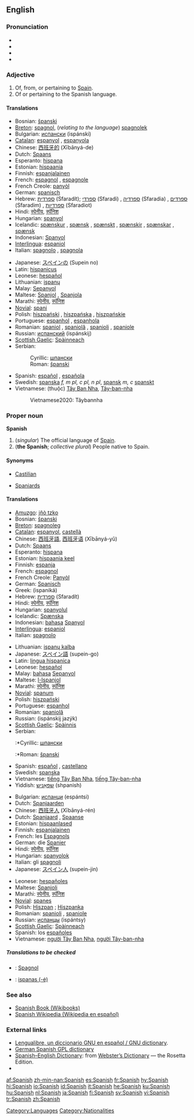 {{interwiktionary|code=es}}
==English==
{{wikipedia}}

===Pronunciation===
*{{AHD|spă'nĭsh}}
*{{IPA|/ˈspænɪʃ/}}
*{{SAMPA|/"sp{nIS/}}
*{{audio|en-us-Spanish.ogg|Audio (US)}}

===Adjective===
{{en-adj|-}}

# Of, from, or pertaining to [[Spain]].
# Of or pertaining to the Spanish language.

====Translations====
{{trans-top|of, from, or pertaining to Spain}}
*Bosnian: [[španski]] {{m}}
*[[Breton]]: [[spagnol]], (''relating to the language'') [[spagnolek]]
*Bulgarian: [[испански]] (ispánski) {{m}}
*[[Catalan]]: [[espanyol]] {{m}}, [[espanyola]] {{f}}
*Chinese: [[西班牙的]] (Xībānyá-de)
*Dutch: [[Spaans]]
*Esperanto: [[hispana]]
*Estonian: [[hispaania]]
*Finnish: [[espanjalainen]]
*French: [[espagnol]] {{m}}, [[espagnole]] {{f}}
*French Creole: [[panyòl]]
*German: [[spanisch]]
*Hebrew: [[ספרדית]] (Sfaradít); [[ספרדי]] (Sfaradi) {{m}}, [[ספרדיה]] (Sfaradia) {{f}}, [[ספרדים]] (Sfaradim) {{m}} {{p}}, [[ספרדיות]] (Sfaradiot) {{f}} {{p}}
*Hindi: [[स्पेनीय]], [[स्पॅनिश]]
*Hungarian: [[spanyol]]
*Icelandic: [[spænskur]] {{m}}, [[spænsk]] {{f}}, [[spænskt]] {{n}}, [[spænskir]] {{m}} {{p}},  [[spænskar]] {{f}} {{p}}, [[spænsk]] {{n}} {{p}}
*Indonesian: [[Spanyol]]
*[[Interlingua]]: [[espaniol]]
*Italian: [[spagnolo]] {{m}}, [[spagnola]] {{f}}
{{trans-mid}}
*Japanese: [[スペイン]][[の]] (Supein no)
*Latin: [[hispanicus]]
*Leonese: [[hespañol]]
*Lithuanian: [[ispanų]]
*Malay: [[Sepanyol]]
*Maltese: [[Spanjol]] {{m}}, [[Spanjola]] {{f}}
*Marathi: [[स्पेनीय]], [[स्पॅनिश]]
*[[Novial]]: [[spani]]
*Polish: [[hiszpański]] {{m}}, [[hiszpańska]] {{f}}, [[hiszpańskie]] {{n}}
*Portuguese: [[espanhol]] {{m}}, [[espanhola]] {{f}}
*Romanian: [[spaniol]] {{m}}, [[spaniolă]] {{f}}, [[spanioli]] {{m}} {{p}}, [[spaniole]] {{f}} {{p}}
*Russian: [[испанский]] (ispánskij)
*[[Scottish Gaelic]]: [[Spàinneach]] {{m}}
*Serbian:
*:Cyrillic: [[шпански]] {{m}}
*:Roman: [[španski#Serbian|španski]] {{m}}
*Spanish: [[español]] {{m}}, [[española]] {{f}}
*Swedish: [[spanska]] ''f, m pl, c pl, n pl'', [[spansk]] ''m, c'' [[spanskt]] {{n}}
*Vietnamese: (thuộc) [[Tây Ban Nha]], [[Tây-ban-nha]]
*:Vietnamese2020: Tâybannha
{{trans-bottom}}

===Proper noun===
'''Spanish'''

# (''singular'') The official language of [[Spain]].
# ('''the Spanish'''; ''collective plural'') People native to Spain.

====Synonyms====
*{{i-c|language}} [[Castilian]]
*{{i-c|people}} [[Spaniard]]s

====Translations====
{{trans-top|language}}
*[[Amuzgo]]: [[jñò tzko]]
*Bosnian: [[španski]] {{m}}
*[[Breton]]: [[spagnoleg]] {{m}}
*[[Catalan]]: [[espanyol]], [[castellà]]
*Chinese: [[西班牙語]], [[西班牙语]] (Xībānyá-yǔ)
*Dutch: [[Spaans]] {{n}}
*Esperanto: [[hispana]]
*Estonian: [[hispaania keel]]
*Finnish: [[espanja]]
*French: [[espagnol]] {{m}}
*French Creole: [[Panyòl]]
*German: [[Spanisch]] {{n}}
*Greek: {{t+|el|ισπανικά|n|p}} (ispaniká)
*Hebrew: [[ספרדית]] (Sfaradít)
*Hindi: [[स्पेनीय]], [[स्पॅनिश]]
*Hungarian: [[spanyolul]]
*Icelandic: [[Spænska]]
*Indonesian: [[bahasa]] [[Spanyol]]
*[[Interlingua]]: [[espaniol]]
*Italian: [[spagnolo]] {{m}}
{{trans-mid}}
*Lithuanian: [[ispanų kalba]]
*Japanese: [[スペイン語]] (supein-go)
*Latin: [[lingua hispanica]]
*Leonese: [[hespañol]]
*Malay: [[bahasa]] [[Sepanyol]]
*Maltese: [[l-Ispanjol]]
*Marathi: [[स्पेनीय]], [[स्पॅनिश]]
*[[Novial]]: [[spanum]]
*Polish: [[hiszpański]]
*Portuguese: [[espanhol]]
*Romanian: [[spaniolă]] {{f}}
*Russian: {{t+|ru|испанский}} {{t+|ru|язык|lang=Russian}} (ispánskij jazýk) {{m}}
*[[Scottish Gaelic]]: [[Spàinnis]] {{f}}
*Serbian:
*:*Cyrillic: [[шпански]] {{m}}
*:*Roman: [[španski]] {{m}}
*Spanish: [[español]] {{m}}, [[castellano]] {{m}}
*Swedish: [[spanska]]
*Vietnamese: [[tiếng Tây Ban Nha]], [[tiếng Tây-ban-nha]]
*Yiddish: [[שפּאַניש]] (shpanish)
{{trans-bottom}}

{{trans-top|people native to Spain}}
*Bulgarian: [[испанци]] (espántsi) {{p}}
*Dutch: [[Spanjaarden]] {{p}}
*Chinese: [[西班牙人]] (Xībānyá-rén)
*Dutch: [[Spanjaard]] {{m}}, [[Spaanse]] {{f}}
*Estonian: [[hispaanlased]] {{p}}
*Finnish: [[espanjalainen]]
*French: les [[Espagnol]]s {{p}}
*German: die [[Spanier]] {{p}}
*Hindi: [[स्पेनीय]], [[स्पॅनिश]]
*Hungarian: [[spanyolok]] {{p}}
*Italian: gli [[spagnolo|spagnoli]] {{p}}
*Japanese: [[スペイン人]] (supein-jin)
{{trans-mid}}
*Leonese: [[hespañol]]es
*Maltese: [[Spanjoli]] {{p}}
*Marathi: [[स्पेनीय]], [[स्पॅनिश]]
*[[Novial]]: [[spanes]]
*Polish: [[Hiszpan]] {{m}}; [[Hiszpanka]] {{f}}
*Romanian: [[spanioli]] {{p}}, [[spaniole]] {{f}} {{p}}
*Russian: [[испанец|испанцы]] (ispántsy) {{p}}
*[[Scottish Gaelic]]: [[Spàinneach]] {{m}}
*Spanish: los [[español]]es {{p}}
*Vietnamese: [[người Tây Ban Nha]], [[người Tây-ban-nha]]
{{trans-bottom}}

=====Translations to be checked=====
<!--Remove this section once all of the translations below have been moved into the tables above.-->
{{checktrans}}

*{{ttbc|Breton}}: [[Spagnol]] {{m}}
*{{ttbc|Lithuanian}}: [[ispanas (-ė)]]

===See also===
*[http://en.wikibooks.org/wiki/Spanish Spanish Book (Wikibooks)]
*[http://es.wikipedia.org/ Spanish Wikipedia (Wikipedia en español)]

===External links===
*[http://gnucvs.vlsm.org/wwwes/lengualibre/inicio.html Lengualibre, un diccionario GNU en español / GNU dictionary].
*[http://diccionario.escomposlinux.org German Spanish GPL dictionary]
*[http://www.websters-online-dictionary.org/definition/Spanish-english/ Spanish–English Dictionary]: from [http://www.websters-online-dictionary.org/ Webster’s Dictionary] — the Rosetta Edition.
*{{ethnologue|code=spa}}

[[Category:Languages]]
[[Category:Nationalities]]

[[af:Spanish]]
[[zh-min-nan:Spanish]]
[[es:Spanish]]
[[fr:Spanish]]
[[hy:Spanish]]
[[hi:Spanish]]
[[io:Spanish]]
[[id:Spanish]]
[[it:Spanish]]
[[he:Spanish]]
[[ku:Spanish]]
[[hu:Spanish]]
[[nl:Spanish]]
[[ja:Spanish]]
[[fi:Spanish]]
[[sv:Spanish]]
[[vi:Spanish]]
[[tr:Spanish]]
[[zh:Spanish]]